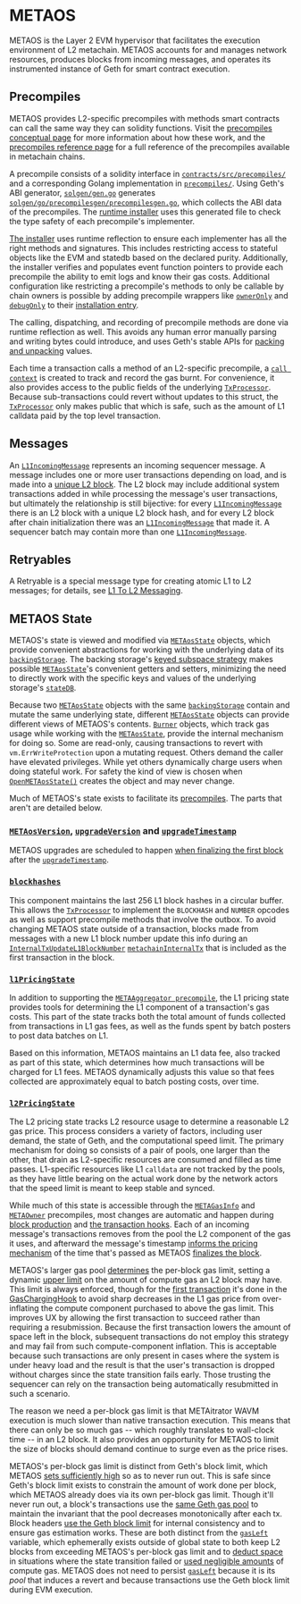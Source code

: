 # METAOS

METAOS is the Layer 2 EVM hypervisor that facilitates the execution environment of L2 metachain. METAOS accounts for and manages network resources, produces blocks from incoming messages, and operates its instrumented instance of Geth for smart contract execution.

## Precompiles

METAOS provides L2-specific precompiles with methods smart contracts can call the same way they can solidity functions. Visit the [precompiles conceptual page](/for-devs/concepts/precompiles.mdx) for more information about how these work, and the [precompiles reference page](/for-devs/dev-tools-and-resources/precompiles.mdx) for a full reference of the precompiles available in metachain chains.

A precompile consists of a solidity interface in [`contracts/src/precompiles/`][nitro_precompiles_dir] and a corresponding Golang implementation in [`precompiles/`][precompiles_dir]. Using Geth's ABI generator, [`solgen/gen.go`][gen_file] generates [`solgen/go/precompilesgen/precompilesgen.go`][precompilesgen_link], which collects the ABI data of the precompiles. The [runtime installer][installer_link] uses this generated file to check the type safety of each precompile's implementer.

[The installer][installer_link] uses runtime reflection to ensure each implementer has all the right methods and signatures. This includes restricting access to stateful objects like the EVM and statedb based on the declared purity. Additionally, the installer verifies and populates event function pointers to provide each precompile the ability to emit logs and know their gas costs. Additional configuration like restricting a precompile's methods to only be callable by chain owners is possible by adding precompile wrappers like [`ownerOnly`][owneronly_link] and [`debugOnly`][debugonly_link] to their [installation entry][installation_link].

The calling, dispatching, and recording of precompile methods are done via runtime reflection as well. This avoids any human error manually parsing and writing bytes could introduce, and uses Geth's stable APIs for [packing and unpacking][packing_link] values.

Each time a transaction calls a method of an L2-specific precompile, a [`call context`][call_context_link] is created to track and record the gas burnt. For convenience, it also provides access to the public fields of the underlying [`TxProcessor`][txprocessor_link]. Because sub-transactions could revert without updates to this struct, the [`TxProcessor`][txprocessor_link] only makes public that which is safe, such as the amount of L1 calldata paid by the top level transaction.

[nitro_precompiles_dir]: https://github.com/META-MetaChain/nitro-contracts/tree/main/src/precompiles
[precompiles_dir]: https://github.com/META-MetaChain/nitro/tree/master/precompiles
[installer_link]: https://github.com/META-MetaChain/nitro/blob/bc6b52daf7232af2ca2fec3f54a5b546f1196c45/precompiles/precompile.go#L379
[installation_link]: https://github.com/META-MetaChain/nitro/blob/bc6b52daf7232af2ca2fec3f54a5b546f1196c45/precompiles/precompile.go#L403
[gen_file]: https://github.com/META-MetaChain/nitro/blob/master/solgen/gen.go
[owneronly_link]: https://github.com/META-MetaChain/nitro/blob/f11ba39cf91ee1fe1b5f6b67e8386e5efd147667/precompiles/wrapper.go#L58
[debugonly_link]: https://github.com/META-MetaChain/nitro/blob/f11ba39cf91ee1fe1b5f6b67e8386e5efd147667/precompiles/wrapper.go#L23
[precompilesgen_link]: https://github.com/META-MetaChain/nitro/blob/f11ba39cf91ee1fe1b5f6b67e8386e5efd147667/solgen/gen.go#L55
[packing_link]: https://github.com/META-MetaChain/nitro/blob/bc6b52daf7232af2ca2fec3f54a5b546f1196c45/precompiles/precompile.go#L438
[call_context_link]: https://github.com/META-MetaChain/nitro/blob/f11ba39cf91ee1fe1b5f6b67e8386e5efd147667/precompiles/context.go#L26

## Messages

An [`L1IncomingMessage`][l1incomingmessage_link] represents an incoming sequencer message. A message includes one or more user transactions depending on load, and is made into a [unique L2 block][produceblockadvanced_link]. The L2 block may include additional system transactions added in while processing the message's user transactions, but ultimately the relationship is still bijective: for every [`L1IncomingMessage`][l1incomingmessage_link] there is an L2 block with a unique L2 block hash, and for every L2 block after chain initialization there was an [`L1IncomingMessage`][l1incomingmessage_link] that made it. A sequencer batch may contain more than one [`L1IncomingMessage`][l1incomingmessage_link].

[l1incomingmessage_link]: https://github.com/META-MetaChain/nitro/blob/4ac7e9268e9885a025e0060c9ec30f9612f9e651/METAos/incomingmessage.go#L54
[produceblockadvanced_link]: https://github.com/META-MetaChain/nitro/blob/4ac7e9268e9885a025e0060c9ec30f9612f9e651/METAos/block_processor.go#L118

## Retryables

A Retryable is a special message type for creating atomic L1 to L2 messages; for details, see [L1 To L2 Messaging](./l1-to-l2-messaging.mdx).

## METAOS State

METAOS's state is viewed and modified via [`METAosState`][METAosstate_link] objects, which provide convenient abstractions for working with the underlying data of its [`backingStorage`][backingstorage_link]. The backing storage's [keyed subspace strategy][subspace_link] makes possible [`METAosState`][METAosstate_link]'s convenient getters and setters, minimizing the need to directly work with the specific keys and values of the underlying storage's [`stateDB`][statedb_link].

Because two [`METAosState`][METAosstate_link] objects with the same [`backingStorage`][backingstorage_link] contain and mutate the same underlying state, different [`METAosState`][METAosstate_link] objects can provide different views of METAOS's contents. [`Burner`][burner_link] objects, which track gas usage while working with the [`METAosState`][METAosstate_link], provide the internal mechanism for doing so. Some are read-only, causing transactions to revert with `vm.ErrWriteProtection` upon a mutating request. Others demand the caller have elevated privileges. While yet others dynamically charge users when doing stateful work. For safety the kind of view is chosen when [`OpenMETAosState()`][openMETAosstate_link] creates the object and may never change.

Much of METAOS's state exists to facilitate its [precompiles](/for-devs/dev-tools-and-resources/precompiles.mdx). The parts that aren't are detailed below.

[METAosstate_link]: https://github.com/META-MetaChain/nitro/blob/fa36a0f138b8a7e684194f9840315d80c390f324/METAos/METAosState/METAosstate.go#L36
[backingstorage_link]: https://github.com/META-MetaChain/nitro/blob/fa36a0f138b8a7e684194f9840315d80c390f324/METAos/storage/storage.go#L51
[statedb_link]: https://github.com/META-MetaChain/go-ethereum/blob/0ba62aab54fd7d6f1570a235f4e3a877db9b2bd0/core/state/statedb.go#L66
[subspace_link]: https://github.com/META-MetaChain/nitro/blob/fa36a0f138b8a7e684194f9840315d80c390f324/METAos/storage/storage.go#L21
[openMETAosstate_link]: https://github.com/META-MetaChain/nitro/blob/fa36a0f138b8a7e684194f9840315d80c390f324/METAos/METAosState/METAosstate.go#L57
[burner_link]: https://github.com/META-MetaChain/nitro/blob/fa36a0f138b8a7e684194f9840315d80c390f324/METAos/burn/burn.go#L11

### [`METAosVersion`][METAosversion_link], [`upgradeVersion`][upgradeversion_link] and [`upgradeTimestamp`][upgradetimestamp_link]

METAOS upgrades are scheduled to happen [when finalizing the first block][finalizeblock_link] after the [`upgradeTimestamp`][upgradetimestamp_link].

[METAosversion_link]: https://github.com/META-MetaChain/nitro/blob/fa36a0f138b8a7e684194f9840315d80c390f324/METAos/METAosState/METAosstate.go#L37
[upgradeversion_link]: https://github.com/META-MetaChain/nitro/blob/fa36a0f138b8a7e684194f9840315d80c390f324/METAos/METAosState/METAosstate.go#L38
[upgradetimestamp_link]: https://github.com/META-MetaChain/nitro/blob/fa36a0f138b8a7e684194f9840315d80c390f324/METAos/METAosState/METAosstate.go#L39
[finalizeblock_link]: https://github.com/META-MetaChain/nitro/blob/fa36a0f138b8a7e684194f9840315d80c390f324/METAos/block_processor.go#L350

### [`blockhashes`][blockhashes_link]

This component maintains the last 256 L1 block hashes in a circular buffer. This allows the [`TxProcessor`][txprocessor_link] to implement the `BLOCKHASH` and `NUMBER` opcodes as well as support precompile methods that involve the outbox. To avoid changing METAOS state outside of a transaction, blocks made from messages with a new L1 block number update this info during an [`InternalTxUpdateL1BlockNumber`][internaltxupdatel1blocknumber_link] [`metachainInternalTx`][metachaininternaltx_link] that is included as the first transaction in the block.

[blockhashes_link]: https://github.com/META-MetaChain/nitro/blob/fa36a0f138b8a7e684194f9840315d80c390f324/METAos/blockhash/blockhash.go#L15
[internaltxupdatel1blocknumber_link]: https://github.com/META-MetaChain/nitro/blob/fa36a0f138b8a7e684194f9840315d80c390f324/METAos/internal_tx.go#L24
[metachaininternaltx_link]: https://github.com/META-MetaChain/nitro/blob/fa36a0f138b8a7e684194f9840315d80c390f324/METAos/block_processor.go#L116
[txprocessor_link]: https://github.com/META-MetaChain/nitro/blob/fa36a0f138b8a7e684194f9840315d80c390f324/METAos/tx_processor.go#L33

### [`l1PricingState`][l1pricingstate_link]

In addition to supporting the [`METAAggregator precompile`](/for-devs/dev-tools-and-resources/precompiles.mdx#METAaggregator), the L1 pricing state provides tools for determining the L1 component of a transaction's gas costs. This part of the state tracks both the total amount of funds collected from transactions in L1 gas fees, as well as the funds spent by batch posters to post data batches on L1.

Based on this information, METAOS maintains an L1 data fee, also tracked as part of this state, which determines how much transactions will be charged for L1 fees. METAOS dynamically adjusts this value so that fees collected are approximately equal to batch posting costs, over time.

[l1pricingstate_link]: https://github.com/META-MetaChain/nitro/blob/fa36a0f138b8a7e684194f9840315d80c390f324/METAos/l1pricing/l1pricing.go#L16

### [`l2PricingState`][l2pricingstate_link]

The L2 pricing state tracks L2 resource usage to determine a reasonable L2 gas price. This process considers a variety of factors, including user demand, the state of Geth, and the computational speed limit. The primary mechanism for doing so consists of a pair of pools, one larger than the other, that drain as L2-specific resources are consumed and filled as time passes. L1-specific resources like L1 `calldata` are not tracked by the pools, as they have little bearing on the actual work done by the network actors that the speed limit is meant to keep stable and synced.

While much of this state is accessible through the [`METAGasInfo`](/for-devs/dev-tools-and-resources/precompiles.mdx#METAgasinfo) and [`METAOwner`](/for-devs/dev-tools-and-resources/precompiles.mdx#METAowner) precompiles, most changes are automatic and happen during [block production][block_production_link] and [the transaction hooks](geth#Hooks). Each of an incoming message's transactions removes from the pool the L2 component of the gas it uses, and afterward the message's timestamp [informs the pricing mechanism][notify_pricer_link] of the time that's passed as METAOS [finalizes the block][finalizeblock_link].

METAOS's larger gas pool [determines][maintain_limit_link] the per-block gas limit, setting a dynamic [upper limit][per_block_limit_link] on the amount of compute gas an L2 block may have. This limit is always enforced, though for the [first transaction][first_transaction_link] it's done in the [GasChargingHook](geth#GasChargingHook) to avoid sharp decreases in the L1 gas price from over-inflating the compute component purchased to above the gas limit. This improves UX by allowing the first transaction to succeed rather than requiring a resubmission. Because the first transaction lowers the amount of space left in the block, subsequent transactions do not employ this strategy and may fail from such compute-component inflation. This is acceptable because such transactions are only present in cases where the system is under heavy load and the result is that the user's transaction is dropped without charges since the state transition fails early. Those trusting the sequencer can rely on the transaction being automatically resubmitted in such a scenario.

The reason we need a per-block gas limit is that METAitrator WAVM execution is much slower than native transaction execution. This means that there can only be so much gas -- which roughly translates to wall-clock time -- in an L2 block. It also provides an opportunity for METAOS to limit the size of blocks should demand continue to surge even as the price rises.

METAOS's per-block gas limit is distinct from Geth's block limit, which METAOS [sets sufficiently high][geth_pool_set_link] so as to never run out. This is safe since Geth's block limit exists to constrain the amount of work done per block, which METAOS already does via its own per-block gas limit. Though it'll never run out, a block's transactions use the [same Geth gas pool][same_geth_pool_link] to maintain the invariant that the pool decreases monotonically after each tx. Block headers [use the Geth block limit][use_geth_pool_link] for internal consistency and to ensure gas estimation works. These are both distinct from the [`gasLeft`][per_block_limit_link] variable, which ephemerally exists outside of global state to both keep L2 blocks from exceeding METAOS's per-block gas limit and to [deduct space][deduct_space_link] in situations where the state transition failed or [used negligible amounts][negligible_amounts_link] of compute gas. METAOS does not need to persist [`gasLeft`][per_block_limit_link] because it is its _pool_ that induces a revert and because transactions use the Geth block limit during EVM execution.

[l2pricingstate_link]: https://github.com/META-MetaChain/nitro/blob/fa36a0f138b8a7e684194f9840315d80c390f324/METAos/l2pricing/l2pricing.go#L14
[block_production_link]: https://github.com/META-MetaChain/nitro/blob/fa36a0f138b8a7e684194f9840315d80c390f324/METAos/block_processor.go#L77
[notify_pricer_link]: https://github.com/META-MetaChain/nitro/blob/fa36a0f138b8a7e684194f9840315d80c390f324/METAos/block_processor.go#L336
[maintain_limit_link]: https://github.com/META-MetaChain/nitro/blob/2ba6d1aa45abcc46c28f3d4f560691ce5a396af8/METAos/l2pricing/pools.go#L98
[per_block_limit_link]: https://github.com/META-MetaChain/nitro/blob/2ba6d1aa45abcc46c28f3d4f560691ce5a396af8/METAos/block_processor.go#L146
[first_transaction_link]: https://github.com/META-MetaChain/nitro/blob/2ba6d1aa45abcc46c28f3d4f560691ce5a396af8/METAos/block_processor.go#L237
[geth_pool_set_link]: https://github.com/META-MetaChain/nitro/blob/2ba6d1aa45abcc46c28f3d4f560691ce5a396af8/METAos/block_processor.go#L166
[same_geth_pool_link]: https://github.com/META-MetaChain/nitro/blob/2ba6d1aa45abcc46c28f3d4f560691ce5a396af8/METAos/block_processor.go#L199
[use_geth_pool_link]: https://github.com/META-MetaChain/nitro/blob/2ba6d1aa45abcc46c28f3d4f560691ce5a396af8/METAos/block_processor.go#L67
[deduct_space_link]: https://github.com/META-MetaChain/nitro/blob/faf55a1da8afcabb1f3c406b291e721bfde71a05/METAos/block_processor.go#L272
[negligible_amounts_link]: https://github.com/META-MetaChain/nitro/blob/faf55a1da8afcabb1f3c406b291e721bfde71a05/METAos/block_processor.go#L328
